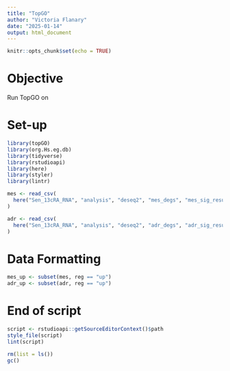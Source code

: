 ```yaml
---
title: "TopGO"
author: "Victoria Flanary"
date: "2025-01-14"
output: html_document
---
```


```r
knitr::opts_chunk$set(echo = TRUE)
```

# Objective
Run TopGO on 

# Set-up
```r
library(topGO)
library(org.Hs.eg.db)
library(tidyverse)
library(rstudioapi)
library(here)
library(styler)
library(lintr)
```

```r
mes <- read_csv(
  here("Sen_13cRA_RNA", "analysis", "deseq2", "mes_degs", "mes_sig_results.csv")
)

adr <- read_csv(
  here("Sen_13cRA_RNA", "analysis", "deseq2", "adr_degs", "adr_sig_results.csv")
)
```

# Data Formatting
```r
mes_up <- subset(mes, reg == "up")
adr_up <- subset(adr, reg == "up")
```


# End of script
```r
script <- rstudioapi::getSourceEditorContext()$path
style_file(script)
lint(script)
```

```r
rm(list = ls())
gc()
```